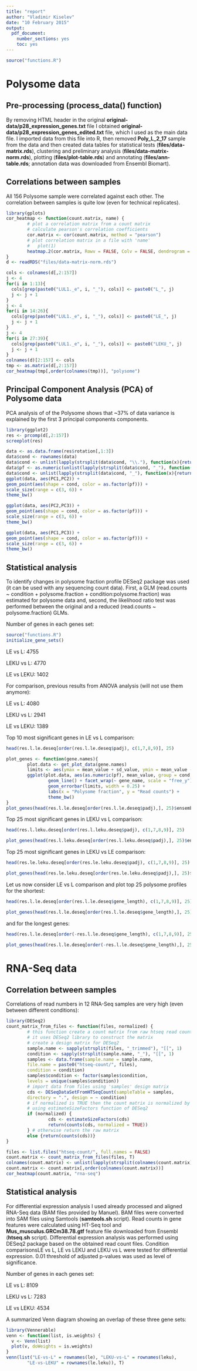 ```yaml
---
title: "report"
author: "Vladimir Kiselev"
date: "10 February 2015"
output:
  pdf_document:
    number_sections: yes
    toc: yes
---
```


```r
source("functions.R")
```

# Polysome data

## Pre-processing (process_data() function)

By removing HTML header in the original **original-data/p28_expression_genes.txt** file I obtained **original-data/p28_expression_genes_edited.txt** file, which I used as the main data file. I imported data from this file into R, then removed **Poly_L_2_17** sample from the data and then created data tables for statistical tests (**files/data-matrix.rds**), clustering and preliminary analysis (**files/data-matrix-norm.rds**), plotting (**files/plot-table.rds**) and annotating (**files/ann-table.rds**; annotation data was downloaded from Ensembl Biomart).

## Correlations between samples
All 156 Polysome sample were correlated against each other. The correlation between samples is quite low (even for technical replicates).

```r
library(gplots)
cor_heatmap <- function(count.matrix, name) {
        # plot a correlation matrix from a count matrix
        # calculate pearson's correlation coefficients
        cor.matrix <- cor(count.matrix, method = "pearson")
        # plot correlation matrix in a file with 'name'
        #   plot(1)
        heatmap.2(cor.matrix, Rowv = FALSE, Colv = FALSE, dendrogram = "none", col=bluered(9), breaks = 10, trace = "none", keysize = 0.5)
}
d <- readRDS("files/data-matrix-norm.rds")

cols <- colnames(d[,2:157])
j <- 4
for(i in 1:13){
  cols[grep(paste0("LUL1._e", i, "_"), cols)] <- paste0("L_", j)
  j <- j + 1
}
j <- 4
for(i in 14:26){
  cols[grep(paste0("LUL1._e", i, "_"), cols)] <- paste0("LE_", j)
  j <- j + 1
}
j <- 4
for(i in 27:39){
  cols[grep(paste0("LUL1._e", i, "_"), cols)] <- paste0("LEKU_", j)
  j <- j + 1
}
colnames(d)[2:157] <- cols
tmp <- as.matrix(d[,2:157])
cor_heatmap(tmp[,order(colnames(tmp))], "polysome")
```

## Principal Component Analysis (PCA) of Polysome data
PCA analysis of of the Polysome shows that ~37% of data variance is explained by the first 3 principal components components.

```r
library(ggplot2)
res <- prcomp(d[,2:157])
screeplot(res)
```
```r
data <- as.data.frame(res$rotation[,1:3])
data$cond <- rownames(data)
data$cond <- unlist(lapply(strsplit(data$cond, "\\."), function(x){return(x[1])}))
data$pf <- as.numeric(unlist(lapply(strsplit(data$cond, "_"), function(x){return(x[2])})))
data$cond <- unlist(lapply(strsplit(data$cond, "_"), function(x){return(x[1])}))
ggplot(data, aes(PC1,PC2)) +
geom_point(aes(shape = cond, color = as.factor(pf))) +
scale_size(range = c(3, 6)) +
theme_bw()
```
```r
ggplot(data, aes(PC2,PC3)) +
geom_point(aes(shape = cond, color = as.factor(pf))) +
scale_size(range = c(3, 6)) +
theme_bw()
```
```r
ggplot(data, aes(PC1,PC3)) +
geom_point(aes(shape = cond, color = as.factor(pf))) +
scale_size(range = c(3, 6)) +
theme_bw()
```

## Statistical analysis

To identify changes in polysome fraction profile DESeq2 package was used (it can be used with any sequencing count data). First, a GLM (read.counts ~ condition + polysome.fraction + condition:polysome.fraction) was estimated for polysome data and, second, the likelihood ratio test was performed between the original and a reduced (read.counts ~ polysome.fraction) GLMs.

Number of genes in each genes set:

```r
source("functions.R")
initialize_gene_sets()
```

LE vs L: 4755

LEKU vs L: 4770

LE vs LEKU: 1402


For comparison, previous results from ANOVA analysis (will not use them anymore):


LE vs L: 4080

LEKU vs L: 2941

LE vs LEKU: 1389


Top 10 most significant genes in LE vs L comparison:

```r
head(res.l.le.deseq[order(res.l.le.deseq$padj), c(1,7,8,9)], 25)
```

```r
plot_genes <- function(gene.names){
        plot.data <- get_plot_data(gene.names)
        limits <- aes(ymax = mean_value + sd_value, ymin = mean_value - sd_value)
        ggplot(plot.data, aes(as.numeric(pf), mean_value, group = cond, color = cond)) +
                geom_line() + facet_wrap(~ gene_name, scale = "free_y") +
                geom_errorbar(limits, width = 0.25) +
                labs(x = "Polysome fraction", y = "Read counts") +
                theme_bw()
}
plot_genes(head(res.l.le.deseq[order(res.l.le.deseq$padj),], 25)$ensembl_gene_id)
```


Top 25 most significant genes in LEKU vs L comparison:

```r
head(res.l.leku.deseq[order(res.l.leku.deseq$padj), c(1,7,8,9)], 25)
```

```r
plot_genes(head(res.l.leku.deseq[order(res.l.leku.deseq$padj),], 25)$ensembl_gene_id)
```


Top 25 most significant genes in LEKU vs LE comparison:

```r
head(res.le.leku.deseq[order(res.le.leku.deseq$padj), c(1,7,8,9)], 25)
```

```r
plot_genes(head(res.le.leku.deseq[order(res.le.leku.deseq$padj),], 25)$ensembl_gene_id)
```


Let us now consider LE vs L comparison and plot top 25 polysome profiles for the shortest:

```r
head(res.l.le.deseq[order(res.l.le.deseq$gene_length), c(1,7,8,9)], 25)
```

```r
plot_genes(head(res.l.le.deseq[order(res.l.le.deseq$gene_length),], 25)$ensembl_gene_id)
```

and for the longest genes:

```r
head(res.l.le.deseq[order(-res.l.le.deseq$gene_length), c(1,7,8,9)], 25)
```

```r
plot_genes(head(res.l.le.deseq[order(-res.l.le.deseq$gene_length),], 25)$ensembl_gene_id)
```


# RNA-Seq data

## Correlation between samples

Correlations of read numbers in 12 RNA-Seq samples are very high (even between different conditions):

```r
library(DESeq2)
count_matrix_from_files <- function(files, normalized) {
        # this function create a count matrix from raw htseq read counts files
        # it uses DESeq2 library to construct the matrix
        # create a design matrix for DESeq2
        sample.name <- sapply(strsplit(files, "_trimmed"), "[[", 1)
        condition <- sapply(strsplit(sample.name, "_"), "[[", 1)
        samples <- data.frame(sample.name = sample.name,
        file.name = paste0("htseq-count/", files),
        condition = condition)
        samples$condition <- factor(samples$condition,
        levels = unique(samples$condition))
        # import data from files using 'samples' design matrix
        cds <- DESeqDataSetFromHTSeqCount(sampleTable = samples,
        directory = ".", design = ~ condition)
        # if normalized is TRUE then the count matrix is normalized by library size
        # using estimateSizeFactors function of DESeq2
        if (normalized) {
                cds <- estimateSizeFactors(cds)
                return(counts(cds, normalized = TRUE))
        } # otherwise return the raw matrix
        else {return(counts(cds))}
}

files <- list.files("htseq-count/", full.names = FALSE)
count.matrix <- count_matrix_from_files(files, T)
colnames(count.matrix) <- unlist(lapply(strsplit(colnames(count.matrix), "_"), function(x){return(x[2])}))
count.matrix <- count.matrix[,order(colnames(count.matrix))]
cor_heatmap(count.matrix, "rna-seq")
```

## Statistical analysis
For differential expression analysis I used already processed and aligned RNA-Seq data (BAM files provided by Manuel). BAM files were converted into SAM files using Samtools (**samtools.sh** script). Read counts in gene features were calculated using HT-Seq tool and **Mus\_musculus.GRCm38.78.gtf** feature file downloaded from Ensembl (**htseq.sh** script). Differential expression analysis was performed using DESeq2 package based on the obtained read count files. Condition comparisonsLE vs L, LE vs LEKU and LEKU vs L were tested for differential expression. 0.01 threshold of adjusted p-values was used as level of significance.

Number of genes in each genes set:


LE vs L: 8109

LEKU vs L: 7283

LE vs LEKU: 4534


A summarized Venn diagram showing an overlap of these three gene sets:


```r
library(Vennerable)
venn <- function(list, is.weights) {
  v <- Venn(list)
  plot(v, doWeights = is.weights)
}
venn(list("LE-vs-L" = rownames(le), "LEKU-vs-L" = rownames(leku),
        "LE-vs-LEKU" = rownames(le.leku)), T)
```

